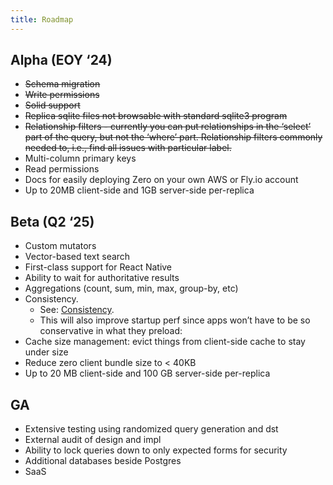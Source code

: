 ```yaml
---
title: Roadmap
---
```


## Alpha (EOY ‘24)

- ~~Schema migration~~
- ~~Write permissions~~
- ~~Solid support~~
- ~~Replica sqlite files not browsable with standard sqlite3 program~~
- ~~Relationship filters - currently you can put relationships in the ‘select’ part of the query, but not the ‘where’ part. Relationship filters commonly needed to, i.e., find all issues with particular label.~~
- Multi-column primary keys
- Read permissions
- Docs for easily deploying Zero on your own AWS or Fly.io account
- Up to 20MB client-side and 1GB server-side per-replica

## Beta (Q2 ‘25)

- Custom mutators
- Vector-based text search
- First-class support for React Native
- Ability to wait for authoritative results
- Aggregations (count, sum, min, max, group-by, etc)
- Consistency.
  - See: [Consistency](https://www.notion.so/Consistency-12d3bed89545808bbad2d6632a1fafdd?pvs=21).
  - This will also improve startup perf since apps won’t have to be so conservative in what they preload:
- Cache size management: evict things from client-side cache to stay under size
- Reduce zero client bundle size to < 40KB
- Up to 20 MB client-side and 100 GB server-side per-replica

## GA

- Extensive testing using randomized query generation and dst
- External audit of design and impl
- Ability to lock queries down to only expected forms for security
- Additional databases beside Postgres
- SaaS